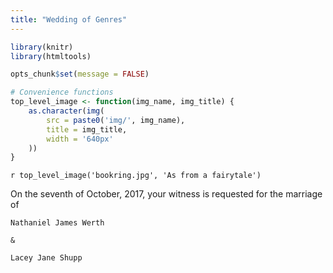 ```yaml
---
title: "Wedding of Genres"
---
```



```r
library(knitr)
library(htmltools)

opts_chunk$set(message = FALSE)

# Convenience functions
top_level_image <- function(img_name, img_title) {
    as.character(img(
        src = paste0('img/', img_name),
        title = img_title,
        width = '640px'
    ))
}
```

`r top_level_image('bookring.jpg', 'As from a fairytale')`

On the seventh of October, 2017, your witness is requested for the marriage of

```block
Nathaniel James Werth

&

Lacey Jane Shupp
```
